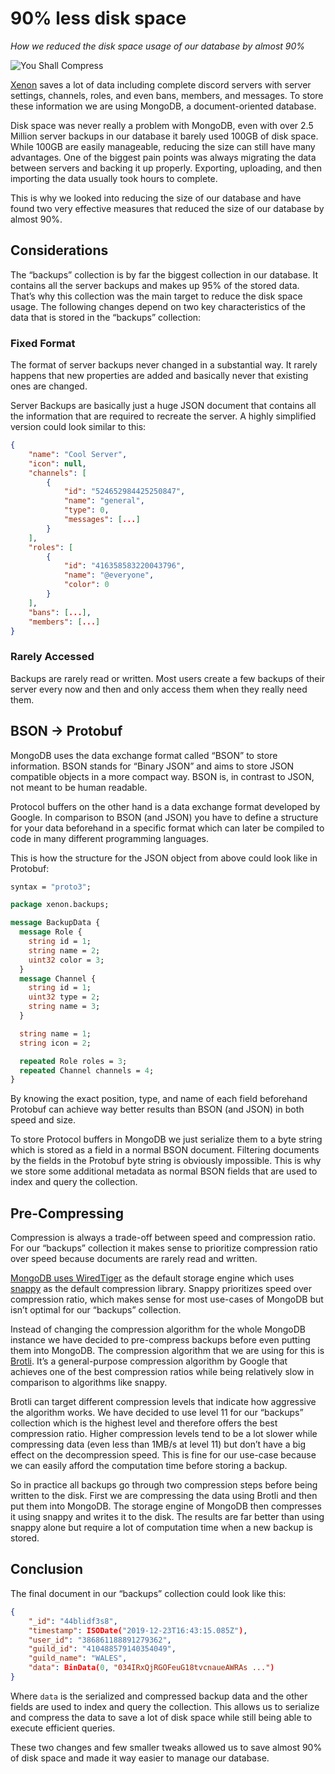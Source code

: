 <title>90% less disk space</title>

# 90% less disk space

_How we reduced the disk space usage of our database by almost 90%_

<PostDate date="2021-10-18" />

![You Shall Compress](/you-shall-compress.webp)

[Xenon](https://xenon.bot) saves a lot of data including complete discord servers with server settings, channels, roles, and even bans, members, and messages. To store these information we are using MongoDB, a document-oriented database.

Disk space was never really a problem with MongoDB, even with over 2.5 Million server backups in our database it barely used 100GB of disk space. While 100GB are easily manageable, reducing the size can still have many advantages. One of the biggest pain points was always migrating the data between servers and backing it up properly. Exporting, uploading, and then importing the data usually took hours to complete.

This is why we looked into reducing the size of our database and have found two very effective measures that reduced the size of our database by almost 90%.

## Considerations

The “backups” collection is by far the biggest collection in our database. It contains all the server backups and makes up 95% of the stored data. That’s why this collection was the main target to reduce the disk space usage. The following changes depend on two key characteristics of the data that is stored in the “backups” collection:

### Fixed Format

The format of server backups never changed in a substantial way. It rarely happens that new properties are added and basically never that existing ones are changed.

Server Backups are basically just a huge JSON document that contains all the information that are required to recreate the server. A highly simplified version could look similar to this:

```json
{
    "name": "Cool Server",
    "icon": null,
    "channels": [
        {
            "id": "524652984425250847",
            "name": "general",
            "type": 0,
            "messages": [...]
        }
    ],
    "roles": [
        {
            "id": "416358583220043796",
            "name": "@everyone",
            "color": 0
        }
    ],
    "bans": [...],
    "members": [...]
}
```

### Rarely Accessed

Backups are rarely read or written. Most users create a few backups of their server every now and then and only access them when they really need them.

## BSON -> Protobuf

MongoDB uses the data exchange format called “BSON” to store information. BSON stands for “Binary JSON” and aims to store JSON compatible objects in a more compact way. BSON is, in contrast to JSON, not meant to be human readable.

Protocol buffers on the other hand is a data exchange format developed by Google. In comparison to BSON (and JSON) you have to define a structure for your data beforehand in a specific format which can later be compiled to code in many different programming languages.

This is how the structure for the JSON object from above could look like in Protobuf:

```protobuf
syntax = "proto3";

package xenon.backups;

message BackupData {
  message Role {
    string id = 1;
    string name = 2;
    uint32 color = 3;
  }
  message Channel {
    string id = 1;
    uint32 type = 2;
    string name = 3;
  }

  string name = 1;
  string icon = 2;

  repeated Role roles = 3;
  repeated Channel channels = 4;
}
```

By knowing the exact position, type, and name of each field beforehand Protobuf can achieve way better results than BSON (and JSON) in both speed and size.

To store Protocol buffers in MongoDB we just serialize them to a byte string which is stored as a field in a normal BSON document. Filtering documents by the fields in the Protobuf byte string is obviously impossible. This is why we store some additional metadata as normal BSON fields that are used to index and query the collection.

## Pre-Compressing

Compression is always a trade-off between speed and compression ratio. For our “backups” collection it makes sense to prioritize compression ratio over speed because documents are rarely read and written.

[MongoDB uses WiredTiger](https://docs.mongodb.com/manual/core/wiredtiger/) as the default storage engine which uses [snappy](http://google.github.io/snappy/) as the default compression library. Snappy prioritizes speed over compression ratio, which makes sense for most use-cases of MongoDB but isn’t optimal for our “backups” collection.

Instead of changing the compression algorithm for the whole MongoDB instance we have decided to pre-compress backups before even putting them into MongoDB. The compression algorithm that we are using for this is [Brotli](https://github.com/google/brotli). It’s a general-purpose compression algorithm by Google that achieves one of the best compression ratios while being relatively slow in comparison to algorithms like snappy.

Brotli can target different compression levels that indicate how aggressive the algorithm works. We have decided to use level 11 for our “backups” collection which is the highest level and therefore offers the best compression ratio. Higher compression levels tend to be a lot slower while compressing data (even less than 1MB/s at level 11) but don’t have a big effect on the decompression speed. This is fine for our use-case because we can easily afford the computation time before storing a backup.

So in practice all backups go through two compression steps before being written to the disk. First we are compressing the data using Brotli and then put them into MongoDB. The storage engine of MongoDB then compresses it using snappy and writes it to the disk. The results are far better than using snappy alone but require a lot of computation time when a new backup is stored.

## Conclusion

The final document in our “backups” collection could look like this:

```json
{
    "_id": "44blidf3s8",
    "timestamp": ISODate("2019-12-23T16:43:15.085Z"),
    "user_id": "386861188891279362",
    "guild_id": "410488579140354049",
    "guild_name": "WALES",
    "data": BinData(0, "034IRxQjRGOFeuG18tvcnaueAWRAs ...")
}
```

Where `data` is the serialized and compressed backup data and the other fields are used to index and query the collection. This allows us to serialize and compress the data to save a lot of disk space while still being able to execute efficient queries.

These two changes and few smaller tweaks allowed us to save almost 90% of disk space and made it way easier to manage our database.
